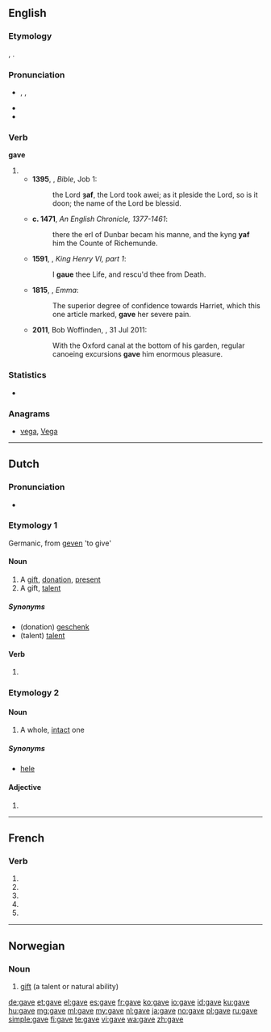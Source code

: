 {{also|gavé}}
==English==
{{slim-wikipedia|dab=gave}}
===Etymology===
{{etyl|ang}} {{term|gæf|ġæf}}, {{term|geaf|ġeaf}}.

===Pronunciation===
*{{a|UK|US}} {{enPR|gāv}}, {{IPA|/ɡeɪv/}}, {{SAMPA|/geIv/}}
* {{audio|en-us-gave.ogg|Audio (US)}}
* {{rhymes|eɪv}}

===Verb===
'''gave'''

# {{simple past of|give}}
#*'''1395''', {{w|John Wycliffe}}, ''Bible'', Job 1:
#*:the Lord '''ȝaf''', the Lord took awei; as it pleside the Lord, so is it doon; the name of the Lord be blessid.
#*'''c. 1471''', ''An English Chronicle, 1377-1461'':
#*:there the erl of Dunbar becam his manne, and the kyng '''yaf''' him the Counte of Richemunde.
#*'''1591''', {{w|William Shakespeare}}, ''King Henry VI, part 1'':
#*:I '''gaue''' thee Life, and rescu'd thee from Death.
#*'''1815''', {{w|Jane Austen}}, ''Emma'':
#*:The superior degree of confidence towards Harriet, which this one article marked, '''gave''' her severe pain.
#*'''2011''', Bob Woffinden, ''{{w|The Guardian}}'', 31 Jul 2011:
#*:With the Oxford canal at the bottom of his garden, regular canoeing excursions '''gave''' him enormous pleasure.

<!--====Translations====
{{trans-top|simple past of give}}
* Danish: {{t-|da|gav}}
* Dutch: {{t+|nl|gaf}}, {{t+|nl|gaven}}
* Esperanto: {{t+|eo|donis|xs=Esperanto}}
* Indonesian: {{t+|id|beri|xs=Indonesian}}, {{t+|id|beri|alt=memberi|xs=Indonesian}}, {{t+|id|beri|alt=memberikan|xs=Indonesian}}
{{trans-mid}}
* Japanese: [[あげた]] (ageta), [[下した]] ([[くだした]], kudashita) (polite), [[差し上げた]] ([[さしあげた]], sashi-ageta) (humble)
* Norwegian: {{t+|no|ga}}
* [[Scottish Gaelic]]: [[thug#Scottish Gaelic|thug]]
{{trans-bottom}}

===See also===
* [[given]]
-->

===Statistics===
* {{rank|done|days|something|213|gave|asked|soon|almost}}

===Anagrams===
* [[vega#English|vega]], [[Vega#English|Vega]]

----

==Dutch==

===Pronunciation===
* {{IPA|/ˈɣaːvə/|lang=nl}}

===Etymology 1===
Germanic, from [[geven]] 'to give'

====Noun====
{{nl-noun|g=c|pl1=gaven|pl2=gaves|dim=gavetje}}

# A [[gift]], [[donation]], [[present]]
# A gift, [[talent]]

=====Synonyms=====
* (donation) [[geschenk]] {{n}}
* (talent) [[talent]] {{n}}

====Verb====
{{infl|nl}}

# {{nl-verb-form|n=sg|t=past|m=subj|geven}}

===Etymology 2===

====Noun====
{{nl-noun|g=m|g2=f|gaven|-}}

# A whole, [[intact]] one

=====Synonyms=====
* [[hele]] {{m|f}}

====Adjective====
{{infl|nl}}

# {{nl-adj-form|f=infl|gaaf}}

----

==French==

===Verb===
{{fr-verb-form}}

# {{conjugation of|gaver||1|s|pres|ind|lang=fr}}
# {{conjugation of|gaver||3|s|pres|ind|lang=fr}}
# {{conjugation of|gaver||1|s|pres|sub|lang=fr}}
# {{conjugation of|gaver||3|s|pres|sub|lang=fr}}
# {{conjugation of|gaver||2|s|imp|lang=fr}}

----

==Norwegian==

===Noun===
{{infl|no|noun|g=m}}

# [[gift]] (a talent or natural ability)

{{tbot entry|Norwegian|gift|2010|April|no}}

[[de:gave]]
[[et:gave]]
[[el:gave]]
[[es:gave]]
[[fr:gave]]
[[ko:gave]]
[[io:gave]]
[[id:gave]]
[[ku:gave]]
[[hu:gave]]
[[mg:gave]]
[[ml:gave]]
[[my:gave]]
[[nl:gave]]
[[ja:gave]]
[[no:gave]]
[[pl:gave]]
[[ru:gave]]
[[simple:gave]]
[[fi:gave]]
[[te:gave]]
[[vi:gave]]
[[wa:gave]]
[[zh:gave]]